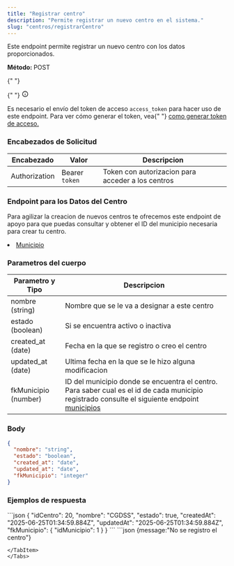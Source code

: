 ```yaml
---
title: "Registrar centro"
description: "Permite registrar un nuevo centro en el sistema."
slug: "centros/registrarCentro"
---
```



Este endpoint permite registrar un nuevo centro con los datos proporcionados.

<p>
  <strong>Método: </strong>
  <span class="sl-badge caution small astro-avdet4wd">POST</span>
</p>

<Tabs>
  <TabItem label="Endpoint">
    <ApiEndpoint url={`${API_BASE_URL}/centros `} />
  </TabItem>
</Tabs>

<aside aria-label="Nota" class="starlight-aside starlight-aside--note">
  {" "}
  <p class="starlight-aside__title" aria-hidden="true">
    {" "}
    <svg
      aria-hidden="true"
      class="starlight-aside__icon astro-c6vsoqas"
      width="16"
      height="16"
      viewBox="0 0 24 24"
      fill="currentColor"
      style="--sl-icon-size: 1em;"
    >
      <path d="M12 11a1 1 0 0 0-1 1v4a1 1 0 0 0 2 0v-4a1 1 0 0 0-1-1Zm.38-3.92a1 1 0 0 0-.76 0 1 1 0 0 0-.33.21 1.15 1.15 0 0 0-.21.33 1 1 0 0 0 .21 1.09c.097.088.209.16.33.21A1 1 0 0 0 13 8a1.05 1.05 0 0 0-.29-.71 1 1 0 0 0-.33-.21ZM12 2a10 10 0 1 0 0 20 10 10 0 0 0 0-20Zm0 18a8 8 0 1 1 0-16.001A8 8 0 0 1 12 20Z"></path>
      Nota{" "}
    </svg>
  </p>
  Es necesario el envío del token de acceso <code>access_token</code> para hacer
  uso de este endpoint. Para ver cómo generar el token, vea{" "}
  <a href="/usuarios/login">como generar token de acceso.</a>
</aside>

<h3>Encabezados de Solicitud</h3>

| Encabezado    | Valor          | Descripcion                                       |
| ------------- | -------------- | ------------------------------------------------- |
| Authorization | Bearer `token` | Token con autorizacion para acceder a los centros |

<h3>Endpoint para los Datos del Centro</h3>

Para agilizar la creacion de nuevos centros te ofrecemos este endpoint de apoyo para que puedas consultar y obtener el ID del municipio necesaria para crear tu centro.

<li>
  <a href="/municipios/listarMunicipios">Municipio</a>
</li>

<h3>Parametros del cuerpo</h3>

| Parametro y Tipo     | Descripcion                                                                                                                                                                               |
| -------------------- | ----------------------------------------------------------------------------------------------------------------------------------------------------------------------------------------- |
| nombre (string)      | Nombre que se le va a designar a este centro                                                                                                                                              |
| estado (boolean)     | Si se encuentra activo o inactiva                                                                                                                                                         |
| created_at (date)    | Fecha en la que se registro o creo el centro                                                                                                                                              |
| updated_at (date)    | Ultima fecha en la que se le hizo alguna modificacion                                                                                                                                     |
| fkMunicipio (number) | ID del municipio donde se encuentra el centro. Para saber cual es el id de cada municipio registrado consulte el siguiente endpoint <a href="/municipios/listarMunicipios">municipios</a> |

### Body

```json
{
  "nombre": "string",
  "estado": "boolean",
  "created_at": "date",
  "updated_at": "date",
  "fkMunicipio": "integer"
}
```

<h3>Ejemplos de respuesta</h3>

<Tabs>
  <TabItem label="Status 201">
  ```json
  {
    "idCentro": 20,
    "nombre": "CGDSS",
    "estado": true,
    "createdAt": "2025-06-25T01:34:59.884Z",
    "updatedAt": "2025-06-25T01:34:59.884Z",
    "fkMunicipio": {
        "idMunicipio": 1
    }
}
  ```
  </TabItem>

  <TabItem label="Status 401">
  ```json
    {message:"No se registro el centro"}

```
</TabItem>
</Tabs>



